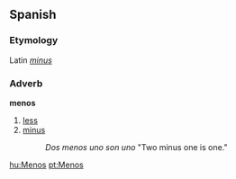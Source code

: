 ==Spanish==
===Etymology===
Latin ''[[minus]]''

===Adverb===
'''menos'''
# [[less]]
# [[minus]]
#: ''Dos menos uno son uno'' "Two minus one is one."

[[hu:Menos]]
[[pt:Menos]]